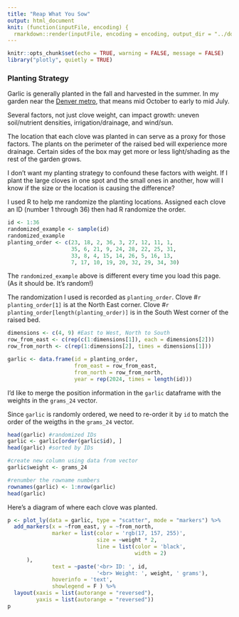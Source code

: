 ```yaml
---
title: "Reap What You Sow"
output: html_document
knit: (function(inputFile, encoding) {
  rmarkdown::render(inputFile, encoding = encoding, output_dir = "../docs") })
---
```


```r
knitr::opts_chunk$set(echo = TRUE, warning = FALSE, message = FALSE)
library("plotly", quietly = TRUE)
```




### Planting Strategy
Garlic is generally planted in the fall and harvested in the summer. In my garden near the [Denver metro](https://dug.org/how-to-grow-garlic/#:~:text=On%20the%20High%20Plains%2C%20depending,The%20stalk%20will%20break.), that means mid October to early to mid July. 

Several factors, not just clove weight, can impact growth: uneven soil/nutrient densities, irrigation/drainage, and wind/sun. 

The location that each clove was planted in can serve as a proxy for those factors. The plants on the perimeter of the raised bed will experience more drainage. Certain sides of the box may get more or less light/shading as the rest of the garden grows.

I don't want my planting strategy to confound these factors with weight. If I plant the large cloves in one spot and the small ones in another, how will I know if the size or the location is causing the difference?

I used R to help me randomize the planting locations. Assigned each clove an ID (number 1 through 36) then had R randomize the order.



``` r
id <- 1:36
randomized_example <- sample(id)
randomized_example
planting_order <- c(23, 18, 2, 36, 3, 27, 12, 11, 1,
                    35, 6, 21, 9, 24, 28, 22, 25, 31,
                    33, 8, 4, 15, 14, 26, 5, 16, 13,
                    7, 17, 10, 19, 20, 32, 29, 34, 30)
```



The `randomized_example` above is different every time you load this page. (As it should be. It's random!) 

The randomization I used is recorded as `planting_order`. Clove #`r planting_order[1]` is at the North East corner. Clove #`r planting_order[length(planting_order)]` is in the South West corner of the raised bed.

``` r
dimensions <- c(4, 9) #East to West, North to South
row_from_east <- c(rep(c(1:dimensions[1]), each = dimensions[2]))
row_from_north <- c(rep(1:dimensions[2], times = dimensions[1]))

garlic <- data.frame(id = planting_order,
                     from_east = row_from_east,
                     from_north = row_from_north,
                     year = rep(2024, times = length(id)))
```

I'd like to merge the position information in the `garlic` dataframe with the weights in the `grams_24` vector.

Since `garlic` is randomly ordered, we need to re-order it by `id` to match the order of the weigths in the `grams_24` vector.

``` r
head(garlic) #randomized IDs
garlic <- garlic[order(garlic$id), ]
head(garlic) #sorted by IDs

#create new column using data from vector
garlic$weight <- grams_24

#renumber the rowname numbers
rownames(garlic) <- 1:nrow(garlic)
head(garlic)
```

Here's a diagram of where each clove was planted.
``` r
p <- plot_ly(data = garlic, type = "scatter", mode = "markers") %>%
  add_markers(x = ~from_east, y = ~from_north,
              marker = list(color = 'rgb(17, 157, 255)',
                            size = ~weight * 2,
                            line = list(color = 'black',
                                        width = 2)
      ),
              text = ~paste('<br> ID: ', id,
                            '<br> Weight: ', weight, ' grams'),
              hoverinfo = 'text',
              showlegend = F ) %>%
  layout(xaxis = list(autorange = "reversed"),
         yaxis = list(autorange = "reversed"))
p
```

